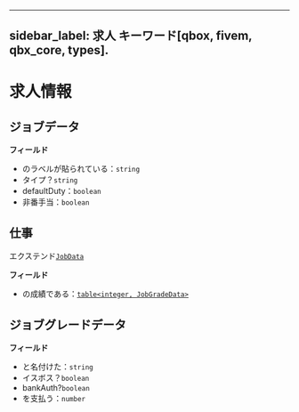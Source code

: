 ***

sidebar\_label: 求人
キーワード\[qbox, fivem, qbx\_core, types].
--------------------------------------

# 求人情報

## ジョブデータ

**フィールド**

* のラベルが貼られている：`string`
* タイプ？`string`
* defaultDuty：`boolean`
* 非番手当：`boolean`

## 仕事

エクステンド[`JobData`](#jobdata)

**フィールド**

* の成績である：[`table<integer, JobGradeData>`](#jobgradedata)

## ジョブグレードデータ

**フィールド**

* と名付けた：`string`
* イスボス？`boolean`
* bankAuth?`boolean`
* を支払う：`number`
